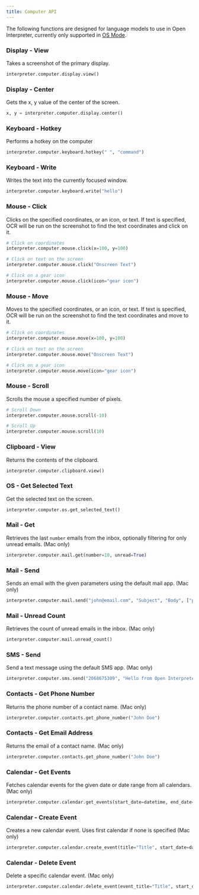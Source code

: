 ```yaml
---
title: Computer API
---
```


The following functions are designed for language models to use in Open Interpreter, currently only supported in [OS Mode](/guides/os-mode/).

### Display - View

Takes a screenshot of the primary display.



```python
interpreter.computer.display.view()
```



### Display - Center

Gets the x, y value of the center of the screen.



```python
x, y = interpreter.computer.display.center()
```



### Keyboard - Hotkey

Performs a hotkey on the computer



```python
interpreter.computer.keyboard.hotkey(" ", "command")
```



### Keyboard - Write

Writes the text into the currently focused window.



```python
interpreter.computer.keyboard.write("hello")
```



### Mouse - Click

Clicks on the specified coordinates, or an icon, or text. If text is specified, OCR will be run on the screenshot to find the text coordinates and click on it.



```python
# Click on coordinates
interpreter.computer.mouse.click(x=100, y=100)

# Click on text on the screen
interpreter.computer.mouse.click("Onscreen Text")

# Click on a gear icon
interpreter.computer.mouse.click(icon="gear icon")
```



### Mouse - Move

Moves to the specified coordinates, or an icon, or text. If text is specified, OCR will be run on the screenshot to find the text coordinates and move to it.



```python
# Click on coordinates
interpreter.computer.mouse.move(x=100, y=100)

# Click on text on the screen
interpreter.computer.mouse.move("Onscreen Text")

# Click on a gear icon
interpreter.computer.mouse.move(icon="gear icon")
```



### Mouse - Scroll

Scrolls the mouse a specified number of pixels.



```python
# Scroll Down
interpreter.computer.mouse.scroll(-10)

# Scroll Up
interpreter.computer.mouse.scroll(10)
```



### Clipboard - View

Returns the contents of the clipboard.



```python
interpreter.computer.clipboard.view()
```



### OS - Get Selected Text

Get the selected text on the screen.



```python
interpreter.computer.os.get_selected_text()
```



### Mail - Get

Retrieves the last `number` emails from the inbox, optionally filtering for only unread emails. (Mac only)



```python
interpreter.computer.mail.get(number=10, unread=True)
```



### Mail - Send

Sends an email with the given parameters using the default mail app. (Mac only)



```python
interpreter.computer.mail.send("john@email.com", "Subject", "Body", ["path/to/attachment.pdf", "path/to/attachment2.pdf"])
```



### Mail - Unread Count

Retrieves the count of unread emails in the inbox. (Mac only)



```python
interpreter.computer.mail.unread_count()
```



### SMS - Send

Send a text message using the default SMS app. (Mac only)



```python
interpreter.computer.sms.send("2068675309", "Hello from Open Interpreter!")
```



### Contacts - Get Phone Number

Returns the phone number of a contact name. (Mac only)



```python
interpreter.computer.contacts.get_phone_number("John Doe")
```



### Contacts - Get Email Address

Returns the email of a contact name. (Mac only)



```python
interpreter.computer.contacts.get_phone_number("John Doe")
```



### Calendar - Get Events

Fetches calendar events for the given date or date range from all calendars. (Mac only)



```python
interpreter.computer.calendar.get_events(start_date=datetime, end_date=datetime)
```



### Calendar - Create Event

Creates a new calendar event. Uses first calendar if none is specified (Mac only)



```python
interpreter.computer.calendar.create_event(title="Title", start_date=datetime, end_date=datetime, location="Location", notes="Notes", calendar="Work")
```



### Calendar - Delete Event

Delete a specific calendar event. (Mac only)



```python
interpreter.computer.calendar.delete_event(event_title="Title", start_date=datetime, calendar="Work")
```



